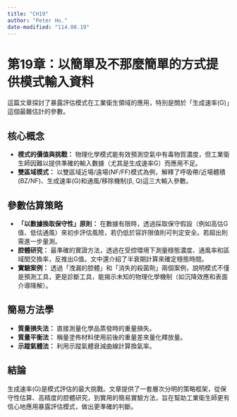 ```yaml
---
title: "CH19"
author: "Peter Ho."
date-modified: "114.08.19"
---
```


# **第19章：以簡單及不那麼簡單的方式提供模式輸入資料**

這篇文章探討了暴露評估模式在工業衛生領域的應用，特別是關於「生成速率(G)」這個最難估計的參數。

## **核心概念**

-   **模式的價值與挑戰：** 物理化學模式能有效預測空氣中有毒物質濃度，但工業衛生師因難以提供準確的輸入數據（尤其是生成速率G）而應用不足。
-   **雙區域模式：** 以雙區域近場/遠場(NF/FF)模式為例，解釋了呼吸帶/近場體積(BZ/NF)、生成速率(G)和通風/移除機制(β, Q)這三大輸入參數。

## **參數估算策略**

-   **「以數據換取保守性」原則：** 在數據有限時，透過採取保守假設（例如高估G值、低估通風）來初步評估風險，若仍低於容許限值則可判定安全。若超出則需進一步量測。
-   **腔體研究：** 最準確的實證方法，透過在受控環境下測量穩態濃度、通風率和區域間交換率，反推出G值。文中還介紹了半衰期計算來確定穩態時間。
-   **實驗案例：** 透過「洩漏的腔體」和「消失的殺菌劑」兩個案例，說明模式不僅是預測工具，更是診斷工具，能揭示未知的物理化學機制（如沉降效應和表面介導降解）。

## **簡易方法學**

-   **質量損失法：** 直接測量化學品蒸發時的重量損失。
-   **質量平衡法：** 稱量塗佈材料使用前後的重量差來量化釋放量。
-   **示蹤氣體法：** 利用示蹤氣體衰減曲線計算換氣率。

## **結論**

生成速率(G)是模式評估的最大挑戰。文章提供了一套層次分明的策略框架，從保守性估算、高精度的腔體研究，到實用的簡易實驗方法，旨在幫助工業衛生師更有信心地應用暴露評估模式，做出更準確的判斷。
